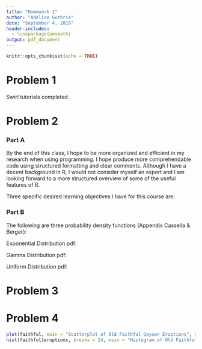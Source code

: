 ```yaml
---
title: "Homework 1"
author: "Adeline Guthrie"
date: "September 4, 2019"
header-includes:
  - \usepackage{amsmath}
output: pdf_document
---
```


```r
knitr::opts_chunk$set(echo = TRUE)
```

# Problem 1

Swirl tutorials completed.

# Problem 2

### Part A

By the end of this class, I hope to be more organized and efficient in my research when using programming.  I hope produce more comprehendable code using structured formatting and clear comments.  Although I have a decent background in R, I would not consider myself an expert and I am looking forward to a more structured overview of some of the useful features of R.

Three specific desired learning objectives I have for this course are:

\begin{enumerate}
\item to become proficient in Rmarkdown and reinforce my knowledge of R
\item to effectively use version control to keep track of changes in code
\item to be able to conduct proper reproducible research
\end{enumerate}


### Part B

The following are three probability density functions (Appendix Cassella \& Berger):

Exponential Distribution pdf:


\begin{equation}
 f(x|\beta) = \frac{1}{\beta} e^{\frac{-x}{\beta}}, \text{ } 0 \leq x < \infty, \text{ } \beta > 0 
\end{equation}

Gamma Distribution pdf:

\begin{equation}
   f(x|\alpha, \beta) = \frac{1}{\Gamma (\alpha)\beta^\alpha} x^{\alpha - 1}  e^{\frac{-x}{\beta}}, \text{ } 0 \leq x < \infty, \text{ } \alpha,\beta > 0  
\end{equation}

Uniform Distribution pdf:

\begin{equation}
    f(x|a,b) = \frac{1}{a-b}, \text{ } a \leq x \leq b
\end{equation}


# Problem 3
\begin{enumerate}
\item
\textbf{Maintain an analysis workflow detailing each step performed and all factors that may effect the result of each step.}

A challenge that may arise from this step is being careful to intentionally document each step as it is performed.  It may be easier and more productive to do many steps and document after results are collected but this allows more room for error and details may be forgotten.

\item
\textbf{When possible, avoid manipulating data manually.}

It may be challenging to avoid manual data manipulation when it is habit to do simple steps manually (ie: move file, copy and paste, etc) and it may occur without any thought. 

\item
\textbf{Keep track of the names and exact versions of any programs used.}

If many different programs are used, it may be difficult to keep track of all of them, especially if any programs are updated during the course of research.

\item
\textbf{Use a version control system to keep track of any edits made to your code.}

Version control is a very useful tool however, it still requires one to keep track of which version produced which results, which may be challenging.

\item
\textbf{Keep track of all intermediate results in an organized and standardized fashion.}

This step may add extra time to research that may feel tedious and uneccesary even though it is important for reproducing results. 

\item
\textbf{Note where randomness is used in the analysis and record the seed used.}

The biggest challenge with this step may simply be remembering to use a seed and then keeping track of where and what seeds are used.

\item
\textbf{When a plot is generated, store the raw data behind it (and the code used if possible).}

A challenge that may arise in this step is storing a data set that is very large or involves sensitive data.  It may not be possible to store it locally because of storage size or privacy risks.  It may also be a challenge to store the data in a format that could be universally used in the future to reproduce the results. 

\item
\textbf{Detailed underlying data from all main results should be inspected to verify results and then made available for future inspection.}

This may result in similar challanges to those in step 7 involving the format, size, or sensitivity of the data.

\item
\textbf{Make direct connections between textual interpretations and specific underlying results along the way instead of at the end of research.}

It may be challenging to make connections to results immediately as it may not be possible to make interpretations until more results are collected.

\item
\textbf{Make all data, source code, intermediate results, and any other important information on what you did to produce your results publically available along with the main results and analysis.}

This step requires the researcher to maintain a record of this information in an organized and comprehendable format for it to be easily accessible, which may be challenging. Also, sensitive data may prevet it from being published.


\end{enumerate}

# Problem 4

```r
plot(faithful, main = "Scatterplot of Old Faithful Geyser Eruptions", xlab = "Length of Eruption (Min)", ylab = "Waiting Time to Next Eruption (Min)")
hist(faithful$eruptions, breaks = 24, main = "Histogram of Old Faithful Erruptions", xlim = range(0, 6), ylim = range(0, 50), xlab = "Length of Eruption (Min)", ylab = "Frequency")
```